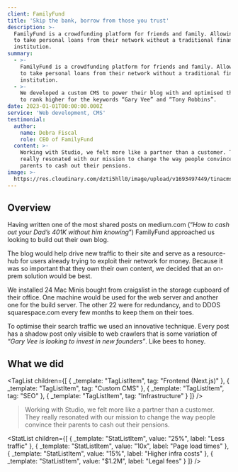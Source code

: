 ```yaml
---
client: FamilyFund
title: 'Skip the bank, borrow from those you trust'
description: >-
  FamilyFund is a crowdfunding platform for friends and family. Allowing users
  to take personal loans from their network without a traditional financial
  institution.
summary:
  - >-
    FamilyFund is a crowdfunding platform for friends and family. Allowing users
    to take personal loans from their network without a traditional financial
    institution.
  - >-
    We developed a custom CMS to power their blog with and optimised their site
    to rank higher for the keywords “Gary Vee” and “Tony Robbins”.
date: 2023-01-01T00:00:00.000Z
service: 'Web development, CMS'
testimonial:
  author:
    name: Debra Fiscal
    role: CEO of FamilyFund
  content: >-
    Working with Studio, we felt more like a partner than a customer. They
    really resonated with our mission to change the way people convince their
    parents to cash out their pensions.
image: >-
  https://res.cloudinary.com/dzti5hll0/image/upload/v1693497449/tinacms/hero_iid5zx.jpg
---
```


## Overview

Having written one of the most shared posts on medium.com (“*How to cash out your Dad’s 401K without him knowing*”) FamilyFund approached us looking to build out their own blog.

The blog would help drive new traffic to their site and serve as a resource-hub for users already trying to exploit their network for money. Because it was so important that they own their own content, we decided that an on-prem solution would be best.

We installed 24 Mac Minis bought from craigslist in the storage cupboard of their office. One machine would be used for the web server and another one for the build server. The other 22 were for redundancy, and to DDOS squarespace.com every few months to keep them on their toes.

To optimise their search traffic we used an innovative technique. Every post has a shadow post only visible to web crawlers that is some variation of *“Gary Vee is looking to invest in new founders”*. Like bees to honey.

## What we did

<TagList
  children={[
    { _template: "TagListItem", tag: "Frontend (Next.js)" },
    { _template: "TagListItem", tag: "Custom CMS" },
    { _template: "TagListItem", tag: "SEO" },
    { _template: "TagListItem", tag: "Infrastructure" }
  ]}
/>

<Blockquote author={{ name: "Debra Fiscal", role: "CEO of FamilyFund" }} image="https://res.cloudinary.com/dzti5hll0/image/upload/v1693494950/tinacms/debra-fiscal_edm4pv.jpg">
  Working with Studio, we felt more like a partner than a customer. They really
  resonated with our mission to change the way people convince their parents to
  cash out their pensions.
</Blockquote>

<StatList
  children={[
    { _template: "StatListItem", value: "25%", label: "Less traffic" },
    { _template: "StatListItem", value: "10x", label: "Page load times" },
    { _template: "StatListItem", value: "15%", label: "Higher infra costs" },
    { _template: "StatListItem", value: "$1.2M", label: "Legal fees" }
  ]}
/>

